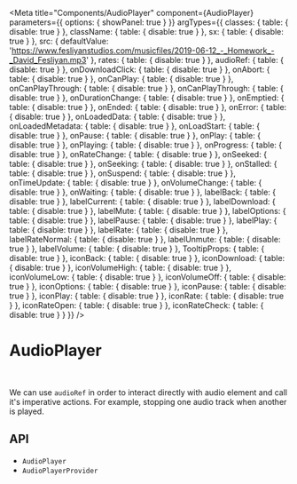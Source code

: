 

<Meta
  title="Components/AudioPlayer"
  component={AudioPlayer}
  parameters={{
    options: { showPanel: true }
  }}
  argTypes={{
    classes: {
      table: {
        disable: true
      }
    },
    className: {
      table: {
        disable: true
      }
    },
    sx: {
      table: {
        disable: true
      }
    },
    src: {
      defaultValue: 'https://www.fesliyanstudios.com/musicfiles/2019-06-12_-_Homework_-_David_Fesliyan.mp3'
    },
    rates: {
      table: {
        disable: true
      }
    },
    audioRef: {
      table: {
        disable: true
      }
    },
    onDownloadClick: {
      table: {
        disable: true
      }
    },
    onAbort: {
      table: {
        disable: true
      }
    },
    onCanPlay: {
      table: {
        disable: true
      }
    },
    onCanPlayThrough: {
      table: {
        disable: true
      }
    },
    onCanPlayThrough: {
      table: {
        disable: true
      }
    },
    onDurationChange: {
      table: {
        disable: true
      }
    },
    onEmptied: {
      table: {
        disable: true
      }
    },
    onEnded: {
      table: {
        disable: true
      }
    },
    onError: {
      table: {
        disable: true
      }
    },
    onLoadedData: {
      table: {
        disable: true
      }
    },
    onLoadedMetadata: {
      table: {
        disable: true
      }
    },
    onLoadStart: {
      table: {
        disable: true
      }
    },
    onPause: {
      table: {
        disable: true
      }
    },
    onPlay: {
      table: {
        disable: true
      }
    },
    onPlaying: {
      table: {
        disable: true
      }
    },
    onProgress: {
      table: {
        disable: true
      }
    },
    onRateChange: {
      table: {
        disable: true
      }
    },
    onSeeked: {
      table: {
        disable: true
      }
    },
    onSeeking: {
      table: {
        disable: true
      }
    },
    onStalled: {
      table: {
        disable: true
      }
    },
    onSuspend: {
      table: {
        disable: true
      }
    },
    onTimeUpdate: {
      table: {
        disable: true
      }
    },
    onVolumeChange: {
      table: {
        disable: true
      }
    },
    onWaiting: {
      table: {
        disable: true
      }
    },
    labelBack: {
      table: {
        disable: true
      }
    },
    labelCurrent: {
      table: {
        disable: true
      }
    },
    labelDownload: {
      table: {
        disable: true
      }
    },
    labelMute: {
      table: {
        disable: true
      }
    },
    labelOptions: {
      table: {
        disable: true
      }
    },
    labelPause: {
      table: {
        disable: true
      }
    },
    labelPlay: {
      table: {
        disable: true
      }
    },
    labelRate: {
      table: {
        disable: true
      }
    },
    labelRateNormal: {
      table: {
        disable: true
      }
    },
    labelUnmute: {
      table: {
        disable: true
      }
    },
    labelVolume: {
      table: {
        disable: true
      }
    },
    TooltipProps: {
      table: {
        disable: true
      }
    },
    iconBack: {
      table: {
        disable: true
      }
    },
    iconDownload: {
      table: {
        disable: true
      }
    },
    iconVolumeHigh: {
      table: {
        disable: true
      }
    },
    iconVolumeLow: {
      table: {
        disable: true
      }
    },
    iconVolumeOff: {
      table: {
        disable: true
      }
    },
    iconOptions: {
      table: {
        disable: true
      }
    },
    iconPause: {
      table: {
        disable: true
      }
    },
    iconPlay: {
      table: {
        disable: true
      }
    },
    iconRate: {
      table: {
        disable: true
      }
    },
    iconRateOpen: {
      table: {
        disable: true
      }
    },
    iconRateCheck: {
      table: {
        disable: true
      }
    }
  }}
/>

# AudioPlayer

<Description of={AudioPlayer} />

<Canvas>
  <Story story={stories.Demo} name="Demo" />
</Canvas>

<ArgsTable story="Demo" />

<br />

We can use `audioRef` in order to interact directly with audio element and call it's imperative actions. For example,
stopping one audio track when another is played.

<Canvas>
  <Story story={stories.ImperativeActions} name="Imperative Actions" />
</Canvas>

## API

<ul>
  <li>
    <LinkTo kind="components-api-audioplayer" story="page">
      <code>AudioPlayer</code>
    </LinkTo>
  </li>
  <li>
    <LinkTo kind="components-audioplayerprovider" story="demo">
      <code>AudioPlayerProvider</code>
    </LinkTo>
  </li>
</ul>
